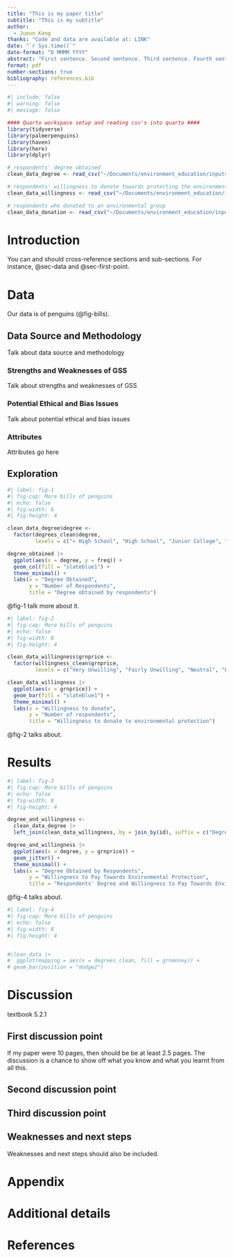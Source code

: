```yaml
---
title: "This is my paper title"
subtitle: "This is my subtitle"
author: 
  - Jueun Kang
thanks: "Code and data are available at: LINK"
date: "`r Sys.time()`"
date-format: "D MMMM YYYY"
abstract: "First sentence. Second sentence. Third sentence. Fourth sentence."
format: pdf
number-sections: true
bibliography: references.bib
---
```


```r
#| include: false
#| warning: false
#| message: false

#### Quarto workspace setup and reading csv's into quarto ####
library(tidyverse)
library(palmerpenguins)
library(haven)
library(here)
library(dplyr)

# respondents' degree obtained 
clean_data_degree <- read_csv("~/Documents/environment_education/inputs/data/degrees_clean.csv")

# respondents' willingness to donate towards protecting the environment
clean_data_willingness <- read_csv("~/Documents/environment_education/inputs/data/willingness_clean.csv")

# respondents who donated to an environmental group
clean_data_donation <- read_csv("~/Documents/environment_education/inputs/data/donation_clean.csv")

```


# Introduction

You can and should cross-reference sections and sub-sections. For instance, @sec-data and @sec-first-point. 



# Data {#sec-data}

Our data is of penguins (@fig-bills).

## Data Source and Methodology

Talk about data source and methodology

### Strengths and Weaknesses of GSS

Talk about strengths and weaknesses of GSS

### Potential Ethical and Bias Issues

Talk about potential ethical and bias issues

### Attributes

Attributes go here


## Exploration

```r
#| label: fig-1
#| fig-cap: More bills of penguins
#| echo: false
#| fig-width: 8
#| fig-height: 4

clean_data_degree$degree <-
  factor(degrees_clean$degree,
         levels = c("< High School", "High School", "Junior College", "Bachelors", "Graduate"))

degree_obtained |>
  ggplot(aes(x = degree, y = freq)) +
  geom_col(fill = "slateblue1") +
  theme_minimal() +
  labs(x = "Degree Obtained",
       y = "Number of Respondents",
       title = "Degree obtained by respondents")
```

@fig-1 talk more about it.

```r
#| label: fig-2
#| fig-cap: More bills of penguins
#| echo: false
#| fig-width: 8
#| fig-height: 4

clean_data_willingness$grnprice <-
  factor(willingness_clean$grnprice,
         levels = c("Very Unwilling", "Fairly Unwilling", "Neutral", "Fairly Willing", "Very Willing"))

clean_data_willingness |>
  ggplot(aes(x = grnprice)) +
  geom_bar(fill = "slateblue1") +
  theme_minimal() +
  labs(x = "Willingness to donate",
       y = "Number of respondents",
       title = "Willingness to donate to environmental protection")
```
@fig-2 talks about.

# Results

```r
#| label: fig-3
#| fig-cap: More bills of penguins
#| echo: false
#| fig-width: 8
#| fig-height: 4

degree_and_willingness <-
  clean_data_degree |>
  left_join(clean_data_willingness, by = join_by(id), suffix = c("Degree", "Willingness"))

degree_and_willingness |>
  ggplot(aes(x = degree, y = grnprice)) +
  geom_jitter() +
  theme_minimal() +
  labs(x = "Degree Obtained by Respondents",
       y = "Willingness to Pay Towards Environmental Protection",
       title = "Respondents' Degree and Willingness to Pay Towards Environment")

```
@fig-4 talks about. 

```r
#| label: fig-4
#| fig-cap: More bills of penguins
#| echo: false
#| fig-width: 8
#| fig-height: 4


#clean_data |>
#  ggplot(mapping = aes(x = degrees_clean, fill = grnmoney)) +
# geom_bar(position = "dodge2")


```

# Discussion

textbook 5.2.1

## First discussion point {#sec-first-point}

If my paper were 10 pages, then should be be at least 2.5 pages. The discussion is a chance to show off what you know and what you learnt from all this. 

## Second discussion point

## Third discussion point

## Weaknesses and next steps

Weaknesses and next steps should also be included.

\newpage

\appendix

# Appendix {-}


# Additional details


\newpage


# References


